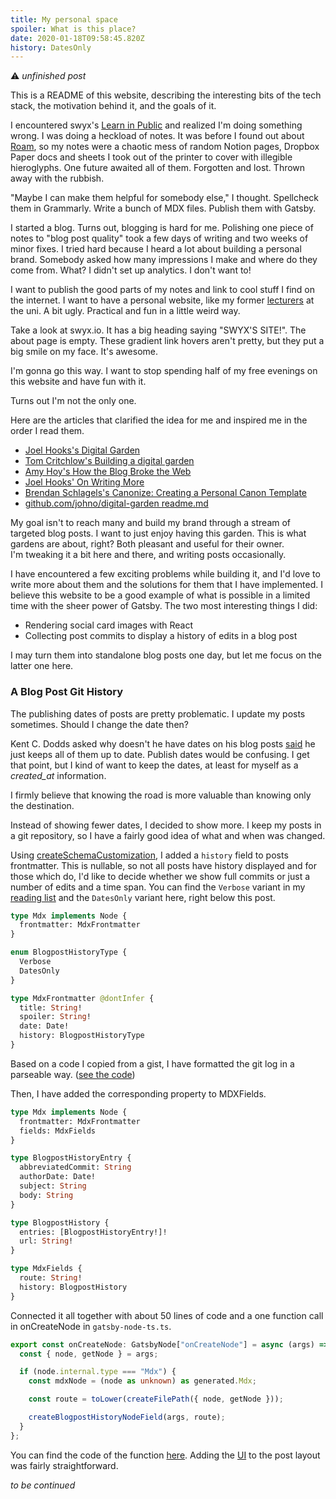 ```yaml
---
title: My personal space
spoiler: What is this place?
date: 2020-01-18T09:58:45.820Z
history: DatesOnly
---
```


⚠ _unfinished post_

This is a README of this website, describing the interesting bits of the
tech stack, the motivation behind it, and the goals of it.

I encountered swyx's
[Learn in Public](https://www.swyx.io/writing/learn-in-public/) and realized
I'm doing something wrong. I was doing a heckload of notes. It was before I
found out about [Roam](https://roamresearch.com/), so my notes were a
chaotic mess of random Notion pages, Dropbox Paper docs and sheets I took
out of the printer to cover with illegible hieroglyphs. One future awaited
all of them. Forgotten and lost. Thrown away with the rubbish.

"Maybe I can make them helpful for somebody else," I thought. Spellcheck
them in Grammarly. Write a bunch of MDX files. Publish them with Gatsby.

I started a blog. Turns out, blogging is hard for me. Polishing one piece of
notes to "blog post quality" took a few days of writing and two weeks of
minor fixes. I tried hard because I heard a lot about building a personal
brand. Somebody asked how many impressions I make and where do they come
from. What? I didn't set up analytics. I don't want to!

I want to publish the good parts of my notes and link to cool stuff I find
on the internet. I want to have a personal website, like my former
[lecturers] at the uni. A bit ugly. Practical and fun in a little weird way.

[lecturers]: http://www.ii.uni.wroc.pl/~wzychla/

Take a look at swyx.io. It has a big heading saying "SWYX'S SITE!". The
about page is empty. These gradient link hovers aren't pretty, but they put
a big smile on my face. It's awesome.

I'm gonna go this way. I want to stop spending half of my free evenings on
this website and have fun with it.

Turns out I'm not the only one.

Here are the articles that clarified the idea for me and inspired me in the
order I read them.

- [Joel Hooks's Digital Garden](https://joelhooks.com/digital-garden)
- [Tom Critchlow's Building a digital garden](https://tomcritchlow.com/2019/02/17/building-digital-garden/)
- [Amy Hoy's How the Blog Broke the Web](https://stackingthebricks.com/how-blogs-broke-the-web/)
- [Joel Hooks' On Writing More](https://joelhooks.com/on-writing-more)
- [Brendan Schlagels's Canonize: Creating a Personal Canon Template](https://www.brendanschlagel.com/2017/11/05/canonize-creating-personal-canon-template/)
- [github.com/johno/digital-garden readme.md](https://github.com/johno/digital-garden/blob/afe6e622fac33b33225b27071f627eb9475a6ed3/readme.md)

My goal isn't to reach many and build my brand through a stream of targeted
blog posts. I want to just enjoy having this garden. This is what gardens
are about, right? Both pleasant and useful for their owner.
I'm&nbsp;tweaking it a bit here and there, and writing posts occasionally.

I have encountered a few exciting problems while building it, and I'd love
to write more about them and the solutions for them that I have implemented.
I believe this website to be a good example of what is possible in a limited
time with the sheer power of Gatsby. The two most interesting things I did:

- Rendering social card images with React
- Collecting post commits to display a history of edits in a blog post

I may turn them into standalone blog posts one day, but let me focus on the
latter one here.

### A Blog Post Git History

The publishing dates of posts are pretty problematic. I update my posts
sometimes. Should I change the date then?

Kent C. Dodds asked why doesn't he have dates on his blog posts [said] he
just keeps all of them up to date. Publish dates would be confusing. I get
that point, but I kind of want to keep the dates, at least for myself as a
_created_at_ information.

[said]: https://twitter.com/kentcdodds/status/1205885556091015168

I firmly believe that knowing the road is more valuable than knowing only
the destination.

Instead of showing fewer dates, I decided to show more. I keep my posts in a
git repository, so I have a fairly good idea of what and when was changed.

Using [createSchemaCustomization], I added a `history` field to posts
frontmatter. This is nullable, so not all posts have history displayed and
for those which do, I'd like to decide whether we show full commits or just
a number of edits and a time span. You can find the `Verbose` variant in my
[reading list](/reading) and the `DatesOnly` variant here, right below this
post.

[createschemacustomization]:
  https://www.gatsbyjs.org/docs/schema-customization/

<style>{`.vscode-highlight-line .mtk5.mtk5 { color: unset; }`}</style>

```graphql
type Mdx implements Node {
  frontmatter: MdxFrontmatter
}

enum BlogpostHistoryType {
  Verbose
  DatesOnly
}

type MdxFrontmatter @dontInfer {
  title: String!
  spoiler: String!
  date: Date!
  history: BlogpostHistoryType
}
```

Based on a code I copied from a gist, I have formatted the git log in a
parseable way. ([see the code])

[see the code]:
  https://github.com/hasparus/homepage/blob/dcb621790da3e062d006d0c21a2c428ac99392fb/scripts/getGitLogJsonForFile.ts

Then, I have added the corresponding property to MDXFields.

```graphql
type Mdx implements Node {
  frontmatter: MdxFrontmatter
  fields: MdxFields
}

type BlogpostHistoryEntry {
  abbreviatedCommit: String
  authorDate: Date!
  subject: String
  body: String
}

type BlogpostHistory {
  entries: [BlogpostHistoryEntry!]!
  url: String!
}

type MdxFields {
  route: String!
  history: BlogpostHistory
}
```

Connected it all together with about 50 lines of code and a one function
call in onCreateNode in `gatsby-node-ts.ts`.

```ts
export const onCreateNode: GatsbyNode["onCreateNode"] = async (args) => {
  const { node, getNode } = args;

  if (node.internal.type === "Mdx") {
    const mdxNode = (node as unknown) as generated.Mdx;

    const route = toLower(createFilePath({ node, getNode }));

    createBlogpostHistoryNodeField(args, route);
  }
};
```

You can find the code of the function
[here](https://github.com/hasparus/homepage/blob/4f4025aaabf8053dde3155c571f80594f9c96799/gatsby-node-ts.ts#L233-L287).
Adding the [UI] to the post layout was fairly straightforward.

[ui]:
  https://github.com/hasparus/homepage/blob/7e04cd4775078e8177213ea26a53071364c213d2/src/layouts/PostLayout.tsx#L123-L166

_to be continued_
